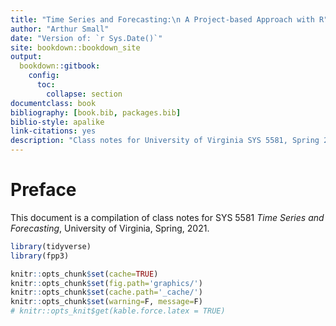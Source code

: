 ```yaml
--- 
title: "Time Series and Forecasting:\n A Project-based Approach with R"
author: "Arthur Small"
date: "Version of: `r Sys.Date()`"
site: bookdown::bookdown_site
output:
  bookdown::gitbook:
    config:
      toc:
        collapse: section
documentclass: book
bibliography: [book.bib, packages.bib]
biblio-style: apalike
link-citations: yes
description: "Class notes for University of Virginia SYS 5581, Spring 2021"
---
```


# Preface {-}

This document is a compilation of class notes for SYS 5581 *Time Series and Forecasting*, University of Virginia, Spring, 2021.




```r
library(tidyverse)
library(fpp3)
```


```r
knitr::opts_chunk$set(cache=TRUE)
knitr::opts_chunk$set(fig.path='graphics/')
knitr::opts_chunk$set(cache.path='_cache/')
knitr::opts_chunk$set(warning=F, message=F)
# knitr::opts_knit$get(kable.force.latex = TRUE)
```


